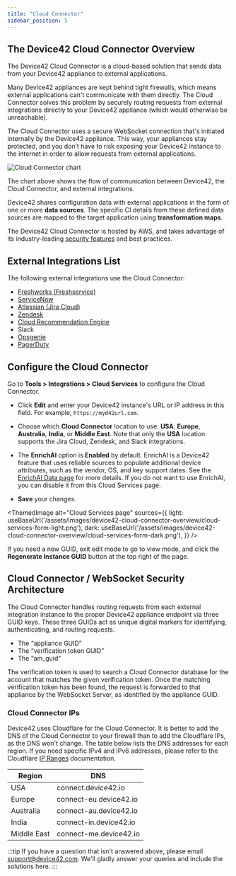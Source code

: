 ```yaml
---
title: "Cloud Connector"
sidebar_position: 5
---
```



## The Device42 Cloud Connector Overview

The Device42 Cloud Connector is a cloud-based solution that sends data from your Device42 appliance to external applications.

Many Device42 appliances are kept behind tight firewalls, which means external applications can't communicate with them directly. The Cloud Connector solves this problem by securely routing requests from external integrations directly to your Device42 appliance (which would otherwise be unreachable). 

The Cloud Connector uses a secure WebSocket connection that's initiated internally by the Device42 appliance. This way, your appliances stay protected, and you don’t have to risk exposing your Device42 instance to the internet in order to allow requests from external applications.

![Cloud Connector chart](/assets/images/device42-cloud-connector-overview/Cloud-Connector.png)

The chart above shows the flow of communication between Device42, the Cloud Connector, and external integrations.

Device42 shares configuration data with external applications in the form of one or more **data sources**. The specific CI details from these defined data sources are mapped to the target application using **transformation maps**.

The Device42 Cloud Connector is hosted by AWS, and takes advantage of its industry-leading [security features](https://aws.amazon.com/security/) and best practices. 

## External Integrations List

The following external integrations use the Cloud Connector:

- [Freshworks (Freshservice)](integration/external-integrations/freshservice-integration/index.mdx)
- [ServiceNow](integration/external-integrations/device42-servicenow-connector.mdx)
- [Atlassian (Jira Cloud)](integration/external-integrations/jira-integrations/device42-jira-cloud-integration.mdx)
- [Zendesk](integration/external-integrations/device42-zendesk-connector.mdx)
- [Cloud Recommendation Engine](reports/reports/cloud-recommendation-engine.mdx)
- Slack
- [Opsgenie](integration/external-integrations/opsgenie-integration.mdx)
- [PagerDuty](integration/external-integrations/pagerduty-integration.mdx)

## Configure the Cloud Connector

Go to **Tools > Integrations > Cloud Services** to configure the Cloud Connector. 

- Click **Edit** and enter your Device42 instance's URL or IP address in this field. For example, `https://myd42url.com`. 

- Choose which **Cloud Connector** location to use: **USA**, **Europe**, **Australia**, **India**, or **Middle East**. Note that only the **USA** location supports the Jira Cloud, Zendesk, and Slack integrations.

- The **EnrichAI** option is **Enabled** by default. EnrichAI is a Device42 feature that uses reliable sources to populate additional device attributes, such as the vendor, OS, and key support dates. See the [EnrichAI Data page](auto-discovery/enrichai-data/index.mdx) for more details. If you do not want to use EnrichAI, you can disable it from this Cloud Services page.

- **Save** your changes.

<ThemedImage
  alt="Cloud Services page"
  sources={{
    light: useBaseUrl('/assets/images/device42-cloud-connector-overview/cloud-services-form-light.png'),
    dark: useBaseUrl('/assets/images/device42-cloud-connector-overview/cloud-services-form-dark.png'),
  }}
/>

If you need a new GUID, exit edit mode to go to view mode, and click the **Regenerate Instance GUID** button at the top right of the page.

## Cloud Connector / WebSocket Security Architecture

The Cloud Connector handles routing requests from each external integration instance to the proper Device42 appliance endpoint via three GUID keys. These three GUIDs act as unique digital markers for identifying, authenticating, and routing requests.

- The “appliance GUID”
- The “verification token GUID”
- The “am_guid”

The verification token is used to search a Cloud Connector database for the account that matches the given verification token. Once the matching verification token has been found, the request is forwarded to that appliance by the WebSocket Server, as identified by the appliance GUID.

### Cloud Connector IPs

Device42 uses Cloudflare for the Cloud Connector. It is better to add the DNS of the Cloud Connector to your firewall than to add the Cloudflare IPs, as the DNS won't change. The table below lists the DNS addresses for each region. If you need specific IPv4 and IPv6 addresses, please refer to the Cloudflare [IP Ranges](https://www.cloudflare.com/en-in/ips/) documentation.

| Region | DNS |
|--------|-----|
| USA | connect.device42.io |
| Europe | connect-eu.device42.io |
| Australia | connect-au.device42.io |
| India | connect-in.device42.io |
| Middle East | connect-me.device42.io |

:::tip
If you have a question that isn't answered above, please email [support@device42.com](mailto:support@device42.com). We'll gladly answer your queries and include the solutions here.
:::
